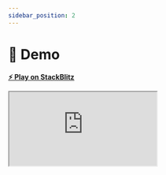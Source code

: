 ```yaml
---
sidebar_position: 2
---
```


# 📅 Demo

**[⚡️ Play on StackBlitz](https://stackblitz.com/edit/nx-angular-calendar-heatmap-demo)**

<iframe src="https://stackblitz.com/edit/nx-angular-calendar-heatmap-demo?file=src%2Fapp%2Fapp.component.ts&hideExplorer=1&hideNavigation=1&view=preview" style={
  {
    width: '100%',
    height: '500px',
    border: '0',
    borderRadius: '4px',
    border: '1px solid rgba(0,0,0,.125)',
    overflow: 'hidden'
  }
}></iframe>
